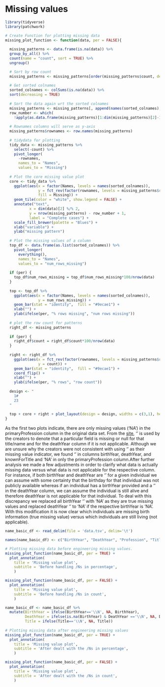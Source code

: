 # Missing values

```r
library(tidyverse)
library(patchwork)
```


```r

# Create Function for plotting missing data
missing_plot_function <- function(data, per = FALSE){
  
  missing_patterns <- data.frame(is.na(data)) %>%
  group_by_all() %>%
  count(name = "count", sort = TRUE) %>%
  ungroup()

  # Sort by row count
  missing_patterns <- missing_patterns[order(missing_patterns$count, decreasing = TRUE), ]
  
  # Get sorted colnames
  sorted_colnames <- colSums(is.na(data)) %>% 
  sort(decreasing = TRUE)
  
  # Sort the data again wrt the sorted colnames
  missing_patterns <- missing_patterns[, append(names(sorted_colnames), "count")]
  row_number <- which(
    !apply(as.data.frame(missing_patterns)[1:dim(missing_patterns)[2]-1], 1, any))
  
  # Rownames columns will serve as y-axis
  missing_patterns$rownames <- row.names(missing_patterns)
  
  # tidydata for plotting
  tidy_data <- missing_patterns %>%
    select(-count) %>% 
    pivot_longer(
      -rownames,
      names_to = "Names",
      values_to = "Missing") 
  
  # Plot the core missing value plot
  core <- tidy_data %>% 
    ggplot(aes(x = factor(Names, levels = names(sorted_colnames)),
               y = fct_rev(factor(rownames, levels = missing_patterns$rownames)),
               fill = Missing)) +
    geom_tile(color = "white", show.legend = FALSE) +
    annotate("text",
           x = dim(data)[2] %/% 2,
           y = nrow(missing_patterns) - row_number + 1,
           label = "Complete cases") +
    scale_fill_brewer(palette = "Blues") +
    xlab("variable") +
    ylab("missing pattern")
  
  # Plot the missing values of a column
  top_df <- data.frame(as.list(sorted_colnames)) %>% 
    pivot_longer(
      everything(),
      names_to = "Names",
      values_to = "num_rows_missing")
  
  if (per) {
    top_df$num_rows_missing = top_df$num_rows_missing*100/nrow(data)
  }
    
  top <- top_df %>% 
    ggplot(aes(x = factor(Names, levels = names(sorted_colnames)),
               y = num_rows_missing)) +
    geom_bar(stat = "identity",  fill = "#9ecae1") +
    xlab("") +
    ylab(ifelse(per, "% rows missing", "num rows missing"))
  
  # plot the row count for patterns
  right_df <- missing_patterns
  
  if (per) {
    right_df$count = right_df$count*100/nrow(data)
  }
    
  right <- right_df %>% 
    ggplot(aes(x = fct_rev(factor(rownames, levels = missing_patterns$rownames)),
               y = count)) +
    geom_bar(stat = "identity",  fill = "#9ecae1") +
    coord_flip() +
    xlab("") +
    ylab(ifelse(per, "% rows", "row count"))
  
  design <- "
    1#
    23
  "
  
  top + core + right + plot_layout(design = design, widths = c(3,1), heights = c(1,3))
}
```


As the first two plots indicate, there are only missing values ('NA') in the primaryProfession column in the original data set. From the [site](https://www.imdb.com/interfaces/), ‘\N’ is used by the creators to denote that a particular field is missing or null for that title/name and for the deathYear column if it is not applicable. Although we are unsure why the creators were not consistent with using '\N' as their missing value indicator, we found '\N' in columns birthYear, deathYear, and knownForTitle and 'NA' in only the primaryProfession column.After further analysis we made a few adjustments in order to clarify what data is actually missing data versus what data is not applicable for the respective column. For instance, if both birthYear and deathYear are '\N' for a given individual we can assume with some certainty that the birthday for that individual was not publicly available whereas if an individual has a birthYear provided and a '\N' in the deathYear column, we can assume the individual is still alive and therefore deathYear is not applicable for that individual. To deal with this discrepancy we replaced all birthYear '\N' with 'NA' as they are true missing values and replaced deathYear '\N' to 'NA' if the respective birthYear is 'NA'. With this modification it is now clear which individuals are missing birth information (true missing value) versus which individuals are still living (not applicable).

```r

name_basic_df <- read_delim(file = 'data.tsv', delim='\t')

names(name_basic_df) <- c("BirthYear", "DeathYear", "Profession", "Title", "nconst", "PName")

# Plotting missing data before engineering missing values.
missing_plot_function(name_basic_df, per = TRUE) + 
  plot_annotation(
    title = 'Missing value plot',
    subtitle = 'Before handling /Ns in percentage',
    )

missing_plot_function(name_basic_df, per = FALSE) + 
  plot_annotation(
    title = 'Missing value plot',
    subtitle = 'Before handling /Ns in count',
    )

name_basic_df <- name_basic_df %>%
  mutate(BirthYear = ifelse(BirthYear=='\\N', NA, BirthYear),
         DeathYear = ifelse(is.na(BirthYear) & DeathYear =='\\N', NA, DeathYear),
         Title = ifelse(Title=='\\N', NA, Title))
  
# Plotting missing data after engineering missing values
missing_plot_function(name_basic_df, per = TRUE) + 
  plot_annotation(
    title = 'Missing value plot',
    subtitle = 'After dealt with the /Ns in percentage',
    )

missing_plot_function(name_basic_df, per = FALSE) + 
  plot_annotation(
    title = 'Missing value plot',
    subtitle = 'After dealt with the /Ns in count',
    )

```

